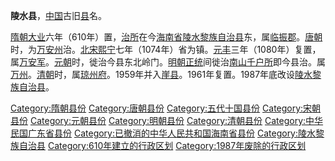 {{otheruses|subject=中国海南历史上的一个县|other=现中国海南省下辖的一个自治县|陵水黎族自治县}}
'''陵水县'''，[[中国|中国]]古旧[[县|县]]名。

[[隋朝|隋朝]][[大业_(年号)|大业]]六年（610年）置，[[治所|治所]]在今[[海南省|海南省]][[陵水黎族自治县|陵水黎族自治县]]东，属[[临振郡|临振郡]]。[[唐朝|唐朝]]时，为[[万安州|万安州]]治。[[北宋|北宋]][[熙宁|熙宁]]七年（1074年）省为镇。[[元丰_(北宋)|元丰]]三年（1080年）复置，属[[万安军|万安军]]。[[元朝|元朝]]时，徙治今县东北岭门。[[明朝|明朝]][[正统_(年号)|正统]]间徙治[[南山千户所|南山千户所]]即今县治。属[[万州_(海南)|万州]]。[[清朝|清朝]]时，属[[琼州府|琼州府]]。1959年并入[[崖县|崖县]]。1961年复置。1987年底改设[[陵水黎族自治县|陵水黎族自治县]]。

{{海南行政区划小作品}}
{{DEFAULTSORT:L}}
[[Category:隋朝县份|Category:隋朝县份]]
[[Category:唐朝县份|Category:唐朝县份]]
[[Category:五代十国县份|Category:五代十国县份]]
[[Category:宋朝县份|Category:宋朝县份]]
[[Category:元朝县份|Category:元朝县份]]
[[Category:明朝县份|Category:明朝县份]]
[[Category:清朝县份|Category:清朝县份]]
[[Category:中华民国广东省县份|Category:中华民国广东省县份]]
[[Category:已撤消的中华人民共和国海南省县份|Category:已撤消的中华人民共和国海南省县份]]
[[Category:陵水黎族自治县|Category:陵水黎族自治县]]
[[Category:610年建立的行政区划|Category:610年建立的行政区划]]
[[Category:1987年废除的行政区划|Category:1987年废除的行政区划]]